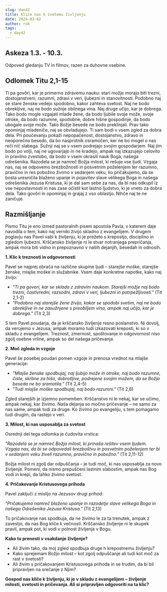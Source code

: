 ```yaml
---
slug: dan42
title: Kliče nas k svetemu življenju
date: 2024-03-02
author: rok
tags:
  - day42
---
```


## Askeza 1.3. - 10.3.

Odpoved gledanju TV in filmov, razen za duhovne vsebine.

## Odlomek Titu 2,1-15

Ti pa govôri, kar je primerno zdravemu nauku: stari možje morajo biti trezni, dostojanstveni, razumni, zdravi v veri, ljubezni in stanovitnosti. Podobno naj se stare ženske vedejo spodobno, kakor zahteva svetost. Naj ne bodo obrekljive, naj ne bodo sužnje obilnega vina. Naj druge učijo, kar je dobrega. Tako bodo mogle vzgajati mlade žene, da bodo ljubile svoje može, svoje otroke, da bodo razumne, spodobne, dobre hišne gospodinje, da bodo ubogale svoje može. Tako Božje besede ne bodo preklinjali. Prav tako opominjaj mladeniče, naj se obvladujejo. Ti sam bodi v vsem zgled za dobra dela. Pri poučevanju pokaži nepopačenost, dostojanstvo, zdravo in neoporečno besedo, da bo nasprotnik osramočen, ker ne bo mogel o nas reči nič slabega. Sužnji naj se v vsem podrejajo svojim gospodarjem. Naj jim bodo po volji, naj ne ugovarjajo in ne kradejo, ampak naj izkazujejo celovito in pravilno zvestobo, da bodo v vsem okrasili nauk Boga, našega odrešenika.
Razodela se je namreč Božja milost, ki rešuje vse ljudi. Vzgaja nas, naj se odpovemo brezbožnosti in posvetnim poželenjem ter razumno, pravično in res pobožno živimo v sedanjem veku, ko pričakujemo, da se bosta uresničila blaženo upanje in pojavitev slave vélikega Boga in našega odrešenika Jezusa Kristusa, ki je dal sam sebe za nas, da bi nas odkupil iz vse nepostavnosti in nas zase očistil kot lastno ljudstvo, ki je vneto za dobra dela.
Tako govôri in opominjaj in grajaj z vso oblastjo. Nihče naj te ne zaničuje.

## Razmišljanje

Pismo Titu je eno izmed pastoralnih pisem apostola Pavla, v katerem daje navodila o tem, kako naj verniki živijo skladno z evangelijem. V drugem poglavju nas Pavel vabi k življenju, ki je prežeto s krepostjo, disciplino in zgledom ljubezni. Krščansko življenje ni le stvar notranjega prepričanja, ampak mora biti vidno in prepoznavno v naših dejanjih, besedah in odnosih.

**1. Klic k treznosti in odgovornosti**

Pavel se najprej obrača na različne skupine ljudi – starejše moške, starejše ženske, mlajše moške in služabnike. Vsem daje konkretne napotke, kako naj živijo:

- _"Ti pa govori, kar se sklada z zdravim naukom. Starejši možje naj bodo trezni, častivredni, razsodni, zdravi v veri, ljubezni in potrpežljivosti."_ (Tit 2,1-2)
- _"Podobno naj starejše žene živijo, kakor se spodobi svetim, naj ne bodo obrekljive in ne zasužnjene s preobiljem vina, ampak naj učijo, kar je dobrega."_ (Tit 2,3)

S tem Pavel poudarja, da je krščansko življenje resno poslanstvo. Ni dovolj, da verujemo v Jezusa, ampak moramo tudi izkazovati kreposti, ki so v skladu z evangelijem. Treznost, zmernost, spoštovanje in odgovornost niso zgolj osebne vrline, ampak so del našega pričevanja.

**2. Moč zgleda in vzgoje**

Pavel še posebej poudari pomen vzgoje in prenosa vrednot na mlajše generacije:

- _"Mlajše ženske spodbujaj, naj ljubijo može in otroke, naj bodo razumne, čiste, skrbne za hišo, dobrotljive, podrejene svojim možem, da se Božja beseda ne bo sramotila."_ (Tit 2,4-5)
- _"Tudi mlajše moške spodbujaj, naj bodo razumni."_ (Tit 2,6)

Zgled starejših je izjemno pomemben. Krščanstvo ni le nekaj, kar se učimo, ampak nekaj, kar živimo. Naša dejanja so močno pričevanje – ne samo za nas same, ampak tudi za druge. Ko živimo po evangeliju, s tem pomagamo tudi drugim, da rastejo v veri.

**3. Milost, ki nas usposablja za svetost**

Osrednji del tega odlomka je čudovita vrstica:

_"Razodela se je namreč Božja milost, ki prinaša rešitev vsem ljudem. Vzgaja nas, da bi se odpovedali brezboštvu in posvetnim poželenjem ter bi v sedanjem veku živeli razumno, pravično in pobožno."_ (Tit 2,11-12)

Božja milost ni zgolj dar odpuščanja – je tudi moč, ki nas usposablja za novo življenje. Pomeni, da nismo prepuščeni lastnim slabostim, ampak nas Bog vodi in krepi, da lahko živimo svetost.

**4. Pričakovanje Kristusovega prihoda**

Pavel zaključi z mislijo na Jezusov drugi prihod:

_"Pričakujemo namreč blaženo upanje in razodetje slave velikega Boga in našega Odrešenika Jezusa Kristusa."_ (Tit 2,13)

To pričakovanje nas spodbuja, da ne živimo le za ta trenutek, ampak z zavestjo, da nas Bog kliče k večnosti. Krščansko življenje ni le skupek pravil, ampak pot, ki vodi v polnost življenja v Bogu.

**Kako to prenesti v vsakdanje življenje?**

- Ali živim tako, da moj zgled spodbuja druge h krepostnemu življenju?
- Kako sprejemam Božjo milost – kot zgolj odpuščanje ali tudi kot moč za rast v svetosti?
- Ali živim s pričakovanjem Kristusovega prihoda in se trudim, da bi bil pripravljen na srečanje z Njim?

**Gospod nas kliče k življenju, ki je v skladu z evangelijem – življenje milosti, svetosti in pričevanja. Ali si pripravljen odgovoriti na ta klic?**
